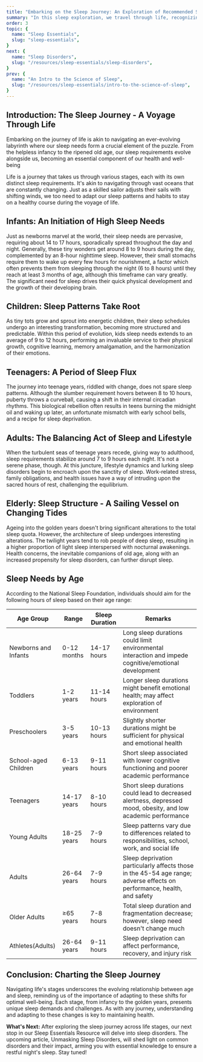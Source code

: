 ```yaml
---
title: "Embarking on the Sleep Journey: An Exploration of Recommended Sleep Across Life Stages"
summary: "In this sleep exploration, we travel through life, recognizing the intricate interplay between the progression of age and the dynamic shifts in our sleep requirements."
order: 3
topic: {
  name: "Sleep Essentials",
  slug: "sleep-essentials",
}
next: {
  name: "Sleep Disorders",
  slug: "/resources/sleep-essentials/sleep-disorders",
}
prev: {
  name: "An Intro to the Science of Sleep",
  slug: "/resources/sleep-essentials/intro-to-the-science-of-sleep",
}
---
```


## Introduction: The Sleep Journey - A Voyage Through Life

<Banner>Embarking on the journey of life is akin to navigating an ever-evolving labyrinth where our sleep needs form a crucial element of the puzzle. From the helpless infancy to the ripened old age, our sleep requirements evolve alongside us, becoming an essential component of our health and well-being</Banner>

Life is a journey that takes us through various stages, each with its own distinct sleep requirements. It's akin to navigating through vast oceans that are constantly changing. Just as a skilled sailor adjusts their sails with shifting winds, we too need to adapt our <SleepLib word="sleepPattern">sleep patterns</SleepLib> and habits to stay on a healthy course during the voyage of life.

## Infants: An Initiation of High Sleep Needs
Just as newborns marvel at the world, their sleep needs are pervasive, requiring about 14 to 17 hours, sporadically spread throughout the day and night. Generally, these tiny wonders get around 8 to 9 hours during the day, complemented by an 8-hour nighttime sleep. However, their small stomachs require them to wake up every few hours for nourishment, a factor which often prevents them from sleeping through the night (6 to 8 hours) until they reach at least 3 months of age, although this timeframe can vary greatly. The significant need for sleep drives their quick physical development and the growth of their developing brain.

## Children: Sleep Patterns Take Root
As tiny tots grow and sprout into energetic children, their sleep schedules undergo an interesting transformation, becoming more structured and predictable. Within this period of evolution, <InternalLink word="howMuchSleepDoKidsNeed">kids sleep needs</InternalLink> extends to an average of 9 to 12 hours, performing an invaluable service to their physical growth, cognitive learning, memory amalgamation, and the harmonization of their emotions.

## Teenagers: A Period of Sleep Flux
The journey into teenage years, riddled with change, does not spare sleep patterns. Although the slumber requirement hovers between 8 to 10 hours, puberty throws a curveball, causing a shift in their internal <SleepLib word="circadianRhythm">circadian rhythms</SleepLib>. This biological rebellion often results in teens burning the midnight oil and waking up later, an unfortunate mismatch with early school bells, and a recipe for <InternalLink word="symptomsOfSleepDeprivation">sleep deprivation</InternalLink>.

## Adults: The Balancing Act of Sleep and Lifestyle
When the turbulent seas of teenage years recede, giving way to adulthood, sleep requirements stabilize around 7 to 9 hours each night. It's not a serene phase, though. At this juncture, lifestyle dynamics and lurking <InternalLink word="sleepDisorders">sleep disorders</InternalLink> begin to encroach upon the sanctity of sleep. Work-related stress, family obligations, and health issues have a way of intruding upon the sacred hours of rest, challenging the equilibrium.

## Elderly: Sleep Structure - A Sailing Vessel on Changing Tides
Ageing into the golden years doesn't bring significant alterations to the total sleep quota. However, the architecture of sleep undergoes interesting alterations. The twilight years tend to rob people of <InternalLink word="deepSleep">deep sleep</InternalLink>, resulting in a higher proportion of <InternalLink word="lightSleep">light sleep</InternalLink> interspersed with <SleepLib word="nocturnal">nocturnal</SleepLib> <SleepLib word="awakenings">awakenings</SleepLib>. Health concerns, the inevitable companions of old age, along with an increased propensity for sleep disorders, can further disrupt sleep.

## Sleep Needs by Age
According to the <Link href="https://www.thensf.org" target="_blank">National Sleep Foundation</Link>, individuals should aim for the following hours of sleep based on their age range: <ExternalLink href="https://pubmed.ncbi.nlm.nih.gov/29073398/" citationNumber={1}></ExternalLink>

| Age Group | Range | <SleepLib word="sleepDuration">Sleep Duration</SleepLib> | Remarks |
| --- | --- | --- | --- |
| Newborns and Infants | 0-12 months | 14-17 hours | <SleepLib word="longSleep">Long sleep</SleepLib> durations could limit environmental interaction and impede cognitive/emotional development |
| Toddlers | 1-2 years | 11-14 hours | Longer sleep durations might benefit emotional health; may affect exploration of environment |
| Preschoolers | 3-5 years | 10-13 hours | Slightly shorter durations might be sufficient for physical and emotional health |
| School-aged Children | 6-13 years | 9-11 hours | <SleepLib word="shortSleep">Short sleep</SleepLib> associated with lower cognitive functioning and poorer academic performance |
| Teenagers | 14-17 years | 8-10 hours | Short sleep durations could lead to decreased alertness, depressed mood, obesity, and low academic performance |
| Young Adults | 18-25 years | 7-9 hours | Sleep patterns vary due to differences related to responsibilities, school, work, and social life |
| Adults | 26-64 years | 7-9 hours | <SleepLib word="sleepDeprivation">Sleep deprivation</SleepLib> particularly affects those in the 45-54 age range; adverse effects on performance, health, and safety |
| Older Adults | ≥65 years | 7-8 hours | Total sleep duration and fragmentation decrease; however, sleep need doesn't change much |
| Athletes(Adults) | 26-64 years | 9-11 hours | Sleep deprivation can affect performance, recovery, and injury risk |

## Conclusion: Charting the Sleep Journey
Navigating life's stages underscores the evolving relationship between age and sleep, reminding us of the importance of adapting to these shifts for optimal well-being. Each stage, from infancy to the golden years, presents unique sleep demands and challenges. As with any journey, understanding and adapting to these changes is key to maintaining health.

**What's Next:** After exploring the sleep journey across life stages, our next stop in our <InternalLink word="sleepEssentialsResource">Sleep Essentials Resource</InternalLink> will delve into sleep disorders. The upcoming article, <InternalLink word="sleepDisorders">Unmasking Sleep Disorders</InternalLink>, will shed light on common disorders and their impact, arming you with essential knowledge to ensure a restful night's sleep. Stay tuned!
